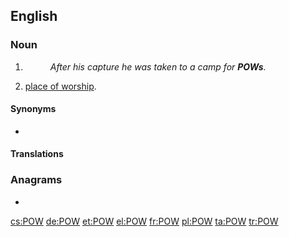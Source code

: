 {{also|pow}}
==English==

===Noun===
{{en-noun}}

# {{lb|en|military}} {{initialism of|prisoner of war|lang=en}}
#: ''After his capture he was taken to a camp for '''POWs'''.''
# {{lb|en|religion}} [[place of worship]].

====Synonyms====
* {{l|en|PW}} {{qualifier|Canada|military}}

====Translations====
{{trans-top|initialism of prisoner of war}}
{{trans-mid}}
{{trans-bottom}}

===Anagrams===
* {{l|en|wop}}

[[cs:POW]]
[[de:POW]]
[[et:POW]]
[[el:POW]]
[[fr:POW]]
[[pl:POW]]
[[ta:POW]]
[[tr:POW]]